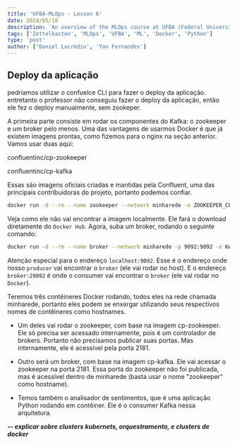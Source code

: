 ```yaml
---
title: 'UFBA-MLOps - Lesson 6'
date: 2024/05/18
description: 'An overview of the MLOps course at UFBA (Federal University of Bahia) in partnership with the Tomorrow Foundation.' 
tags: ['Zettelkasten', 'MLOps', 'UFBA', 'ML', 'Docker', 'Python']
type: 'post'
author: ['Daniel Lucrédio', 'Yan Fernandes']
---
```


## Deploy da aplicação

pedriamos utilizar o confuelce CLI para fazer o deploy da aplicação. entretanto o professor não conseguiu fazer o deploy
da aplicação, então ele fez o deploy manualmente, sem zookeper.

A primeira parte consiste em rodar os componentes do Kafka: o zookeeper e um broker pelo menos. Uma das vantagens de
usarmos Docker é que já existem imagens prontas, como fizemos para o nginx na seção anterior. Vamos usar duas aqui:

confluentinc/cp-zookeeper

confluentinc/cp-kafka

Essas são imagens oficiais criadas e mantidas pela Confluent, uma das principais contribuidoras do projeto, portanto
podemos confiar.

```bash
docker run -d --rm --name zookeeper --network minharede -e ZOOKEEPER_CLIENT_PORT=2181 -e ZOOKEEPER_TICK_TIME=2000 confluentinc/cp-zookeeper:7.0.1
```

Veja como ele não vai encontrar a imagem localmente. Ele fará o download diretamente do `Docker Hub`. Agora, suba um
broker, rodando o seguinte comando:

```bash
docker run -d --rm --name broker --network minharede -p 9092:9092 -e KAFKA_BROKER_ID=1 -e KAFKA_ZOOKEEPER_CONNECT='zookeeper:2181' -e KAFKA_LISTENER_SECURITY_PROTOCOL_MAP=PLAINTEXT:PLAINTEXT,PLAINTEXT_INTERNAL:PLAINTEXT -e KAFKA_ADVERTISED_LISTENERS=PLAINTEXT://localhost:9092,PLAINTEXT_INTERNAL://broker:29092 -e KAFKA_OFFSETS_TOPIC_REPLICATION_FACTOR=1 -e KAFKA_TRANSACTION_STATE_LOG_MIN_ISR=1 -e KAFKA_TRANSACTION_STATE_LOG_REPLICATION_FACTOR=1 confluentinc/cp-kafka:7.0.1
```

Atenção especial para o endereço `localhost:9092`. Esse é o endereço onde nosso `producer` vai encontrar o `broker` (ele
vai rodar no host). E o endereço `broker:29092` é onde o consumer vai encontrar o `broker` (ele vai rodar no `Docker`).

Teremos três contêineres Docker rodando, todos eles na rede chamada minharede, portanto eles podem se enxergar
utilizando seus respectivos nomes de contêineres como hostnames.

- Um deles vai rodar o zookeeper, com base na imagem cp-zookeeper. Ele só precisa ser acessado internamente, pois é um
  controlador de brokers. Portanto não precisamos publicar suas portas. Mas internamente, ele é acessível pela
  porta 2181.

- Outro será um broker, com base na imagem cp-kafka. Ele vai acessar o zookeeper na porta 2181. Essa porta do zookeeper
  não foi publicada, mas é acessível dentro de minharede (basta usar o nome "zookeeper" como hostname).

- Temos também o analisador de sentimentos, que é uma aplicação Python rodando em contêiner. Ele é o consumer Kafka
  nessa arquitetura.

**_-- explicar sobre clusters kubernets, orquestramento, e clusters de docker_**
